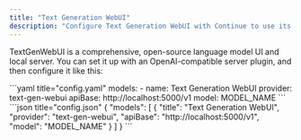 ```yaml
---
title: "Text Generation WebUI"
description: "Configure Text Generation WebUI with Continue to use its comprehensive open-source language model UI and local server through its OpenAI-compatible API"
---
```


TextGenWebUI is a comprehensive, open-source language model UI and local server. You can set it up with an OpenAI-compatible server plugin, and then configure it like this:

<Tabs>
    <Tab title="YAML">
    ```yaml title="config.yaml"
    models:
      - name: Text Generation WebUI
        provider: text-gen-webui
        apiBase: http://localhost:5000/v1
        model: MODEL_NAME
    ```
    </Tab>
    <Tab title="JSON">
    ```json title="config.json"
    {
      "models": [
        {
          "title": "Text Generation WebUI",
          "provider": "text-gen-webui",
          "apiBase": "http://localhost:5000/v1",
          "model": "MODEL_NAME"
        }
      ]
    }
    ```
    </Tab>
</Tabs>